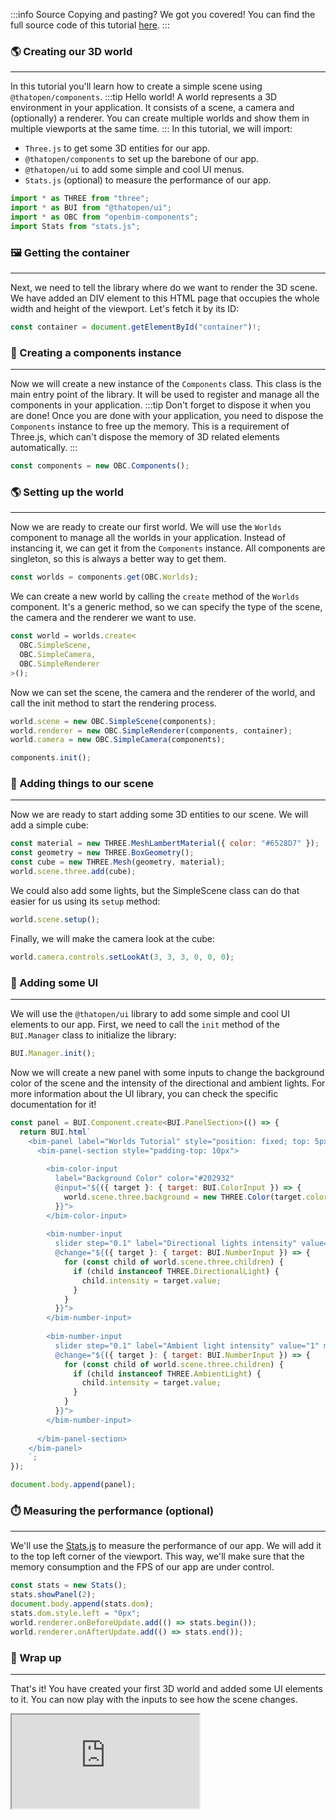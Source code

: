 :::info Source
Copying and pasting? We got you covered! You can find the full source code of this tutorial [here](https://github.com/ThatOpen/engine_components/blob/main/packages/core/src/core/Worlds/example.ts).
:::

### 🌎 Creating our 3D world
---
In this tutorial you'll learn how to create a simple scene using `@thatopen/components`.
:::tip Hello world!
A world represents a 3D environment in your application. It consists of a scene, a camera and (optionally) a renderer. You can create multiple worlds and show them in multiple viewports at the same time.
:::
In this tutorial, we will import:
- `Three.js` to get some 3D entities for our app.
- `@thatopen/components` to set up the barebone of our app.
- `@thatopen/ui` to add some simple and cool UI menus.
- `Stats.js` (optional) to measure the performance of our app.

```js
import * as THREE from "three";
import * as BUI from "@thatopen/ui";
import * as OBC from "openbim-components";
import Stats from "stats.js";
```
### 🖼️ Getting the container
---
Next, we need to tell the library where do we want to render the 3D scene. We have added an DIV  element to this HTML page that occupies the whole width and height of the viewport. Let's fetch it by its ID:

```js
const container = document.getElementById("container")!;
```
### 🚀 Creating a components instance
---
Now we will create a new instance of the `Components` class. This class is the main entry point of the library. It will be used to register and manage all the components in your application.
:::tip Don't forget to dispose it when you are done!
Once you are done with your application, you need to dispose the `Components` instance to free up the memory. This is a requirement of Three.js, which can't dispose the memory of 3D related elements automatically.
:::

```js
const components = new OBC.Components();
```
### 🌎 Setting up the world
---
Now we are ready to create our first world. We will use the `Worlds` component to manage all the worlds in your application. Instead of instancing it, we can get it from the `Components` instance. All components are singleton, so this is always a better way to get them.

```js
const worlds = components.get(OBC.Worlds);
```
We can create a new world by calling the `create` method of the `Worlds` component. It's a generic method, so we can specify the type of the scene, the camera and the renderer we want to use.

```js
const world = worlds.create<
  OBC.SimpleScene,
  OBC.SimpleCamera,
  OBC.SimpleRenderer
>();
```
Now we can set the scene, the camera and the renderer of the world, and call the init method to start the rendering process.

```js
world.scene = new OBC.SimpleScene(components);
world.renderer = new OBC.SimpleRenderer(components, container);
world.camera = new OBC.SimpleCamera(components);

components.init();
```
### 💄 Adding things to our scene
---
Now we are ready to start adding some 3D entities to our scene. We will add a simple cube:

```js
const material = new THREE.MeshLambertMaterial({ color: "#6528D7" });
const geometry = new THREE.BoxGeometry();
const cube = new THREE.Mesh(geometry, material);
world.scene.three.add(cube);
```
We could also add some lights, but the SimpleScene class can do that easier for us using its `setup` method:

```js
world.scene.setup();
```
Finally, we will make the camera look at the cube:

```js
world.camera.controls.setLookAt(3, 3, 3, 0, 0, 0);
```
### 🧩 Adding some UI
---
We will use the `@thatopen/ui` library to add some simple and cool UI elements to our app. First, we need to call the `init` method of the `BUI.Manager` class to initialize the library:

```js
BUI.Manager.init();
```
Now we will create a new panel with some inputs to change the background color of the scene and the intensity of the directional and ambient lights. For more information about the UI library, you can check the specific documentation for it!

```js
const panel = BUI.Component.create<BUI.PanelSection>(() => {
  return BUI.html`
    <bim-panel label="Worlds Tutorial" style="position: fixed; top: 5px; right: 5px" active>
      <bim-panel-section style="padding-top: 10px">
      
        <bim-color-input 
          label="Background Color" color="#202932" 
          @input="${({ target }: { target: BUI.ColorInput }) => {
            world.scene.three.background = new THREE.Color(target.color);
          }}">
        </bim-color-input>
        
        <bim-number-input 
          slider step="0.1" label="Directional lights intensity" value="1.5" min="0.1" max="10"
          @change="${({ target }: { target: BUI.NumberInput }) => {
            for (const child of world.scene.three.children) {
              if (child instanceof THREE.DirectionalLight) {
                child.intensity = target.value;
              }
            }
          }}">
        </bim-number-input>
        
        <bim-number-input 
          slider step="0.1" label="Ambient light intensity" value="1" min="0.1" max="5"
          @change="${({ target }: { target: BUI.NumberInput }) => {
            for (const child of world.scene.three.children) {
              if (child instanceof THREE.AmbientLight) {
                child.intensity = target.value;
              }
            }
          }}">
        </bim-number-input>
        
      </bim-panel-section>
    </bim-panel>
    `;
});

document.body.append(panel);
```
### ⏱️ Measuring the performance (optional)
---
We'll use the [Stats.js](https://github.com/mrdoob/stats.js) to measure the performance of our app. We will add it to the top left corner of the viewport. This way, we'll make sure that the memory consumption and the FPS of our app are under control.

```js
const stats = new Stats();
stats.showPanel(2);
document.body.append(stats.dom);
stats.dom.style.left = "0px";
world.renderer.onBeforeUpdate.add(() => stats.begin());
world.renderer.onAfterUpdate.add(() => stats.end());
```
### 🎉 Wrap up
---
That's it! You have created your first 3D world and added some UI elements to it. You can now play with the inputs to see how the scene changes.



<iframe src="https://thatopen.github.io/engine_components/examples/Worlds"></iframe>
